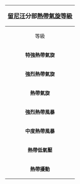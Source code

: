 {| id="toc" style="float:right; margin-left:1.5em; clear:both; width:20em"
! colspan="7" align=center | <big>{{link-en|法國氣象局|Météo-France}}[[留尼汪]]分部[[熱帶氣旋]][[熱帶氣旋等級|等級]]</big>
|-  align=center
! 等級 !!風速
|- align="right" style="background: #{{storm colour|cat5}}"
| '''特強熱帶氣旋''' || ≥116[[節 (單位)|節]]<br>≥215[[公里每小時]]
|- align="right" style="background: #{{storm colour|cat3}}"
| '''強烈熱帶氣旋''' || 90&ndash;115節<br>167&ndash;214公里每小時
|- align="right" style="background: #{{storm colour|cat1}}"
| '''熱帶氣旋''' || 64&ndash;89節<br>118&ndash;166公里每小時
|- align="right" style="background: #{{storm colour|STS}}"
| '''強烈熱帶風暴''' || 48&ndash;63節<br>88&ndash;117公里每小時
|- align="right" style="background: #{{storm colour|storm}}"
| '''中度熱帶風暴''' || 34&ndash;47節<br>63&ndash;87公里每小時
|- align="right" style="background: #{{storm colour|depression}}"
| '''熱帶低氣壓''' || 28&ndash;33節<br>52&ndash;62公里每小時
|- align="right" style="background: #{{storm colour|disturbance}}"
| '''熱帶擾動''' || 0&ndash;27節<br>0&ndash;51公里每小時
|}<noinclude>
[[Category:飓风模板|{{PAGENAME}}]]
</noinclude>